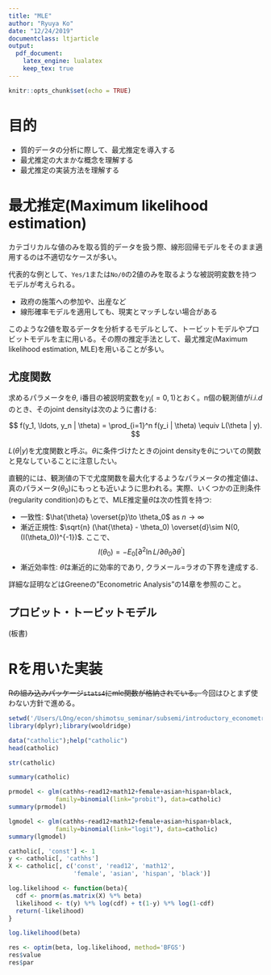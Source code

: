 ```yaml
---
title: "MLE"
author: "Ryuya Ko"
date: "12/24/2019"
documentclass: ltjarticle
output:  
  pdf_document: 
    latex_engine: lualatex 
    keep_tex: true
---
```


```r
knitr::opts_chunk$set(echo = TRUE)
```

# 目的
- 質的データの分析に際して、最尤推定を導入する
- 最尤推定の大まかな概念を理解する
- 最尤推定の実装方法を理解する

# 最尤推定(Maximum likelihood estimation)

カテゴリカルな値のみを取る質的データを扱う際、線形回帰モデルをそのまま適用するのは不適切なケースが多い。

代表的な例として、`Yes/1`または`No/0`の2値のみを取るような被説明変数を持つモデルが考えられる。

- 政府の施策への参加や、出産など
- 線形確率モデルを適用しても、現実とマッチしない場合がある

このような2値を取るデータを分析するモデルとして、トービットモデルやプロビットモデルを主に用いる。その際の推定手法として、最尤推定(Maximum likelihood estimation, MLE)を用いることが多い。

## 尤度関数

求めるパラメータを$\theta$, i番目の被説明変数を$y_i(=0,1)$とおく。n個の観測値が$i.i.d$のとき、そのjoint densityは次のように書ける:

$$
f(y_1, \ldots, y_n | \theta) = \prod_{i=1}^n f(y_i | \theta) \equiv L(\theta | y).
$$


$L(\theta | y)$を尤度関数と呼ぶ。$\theta$に条件づけたときのjoint densityを$\theta$についての関数と見なしていることに注意したい。


直観的には、観測値の下で尤度関数を最大化するようなパラメータの推定値は、真のパラメータ($\theta_0$)にもっとも近いように思われる。実際、いくつかの正則条件(regularity condition)のもとで、MLE推定量$\hat{\theta}$は次の性質を持つ:

- 一致性: $\hat{\theta} \overset{p}\to \theta_0$ as $n \to \infty$
- 漸近正規性: $\sqrt{n} (\hat{\theta} - \theta_0) \overset{d}\sim N(0, (I(\theta_0))^{-1})$. ここで、
$$
I(\theta_0) = - E_0[\partial^2 \ln L/ \partial \theta_0 \partial\theta^\prime]
$$
- 漸近効率性: $\hat{\theta}$は漸近的に効率的であり, クラメール=ラオの下界を達成する.


詳細な証明などはGreeneの"Econometric Analysis"の14章を参照のこと。

## プロビット・トービットモデル
(板書)

# Rを用いた実装

~~Rの組み込みパッケージ`stats4`にmle関数が格納されている。~~今回はひとまず使わない方針で進める。
```r
setwd('/Users/LOng/econ/shimotsu_seminar/subsemi/introductory_econometrics')
library(dplyr);library(wooldridge)
```



```r
data("catholic");help("catholic")
head(catholic)
```

```r
str(catholic)
```
```r
summary(catholic)
```
```r
prmodel <- glm(cathhs~read12+math12+female+asian+hispan+black,
             family=binomial(link="probit"), data=catholic)
summary(prmodel)
```

```r
lgmodel <- glm(cathhs~read12+math12+female+asian+hispan+black,
             family=binomial(link="logit"), data=catholic)
summary(lgmodel)
```

```r
catholic[, 'const'] <- 1
y <- catholic[, 'cathhs']
X <- catholic[, c('const', 'read12', 'math12',
                  'female', 'asian', 'hispan', 'black')]
```

```r
log.likelihood <- function(beta){
  cdf <- pnorm(as.matrix(X) %*% beta)
  likelihood <- t(y) %*% log(cdf) + t(1-y) %*% log(1-cdf)
  return(-likelihood)
}
```
```r
log.likelihood(beta)
```

```r
res <- optim(beta, log.likelihood, method='BFGS')
res$value
res$par
```
